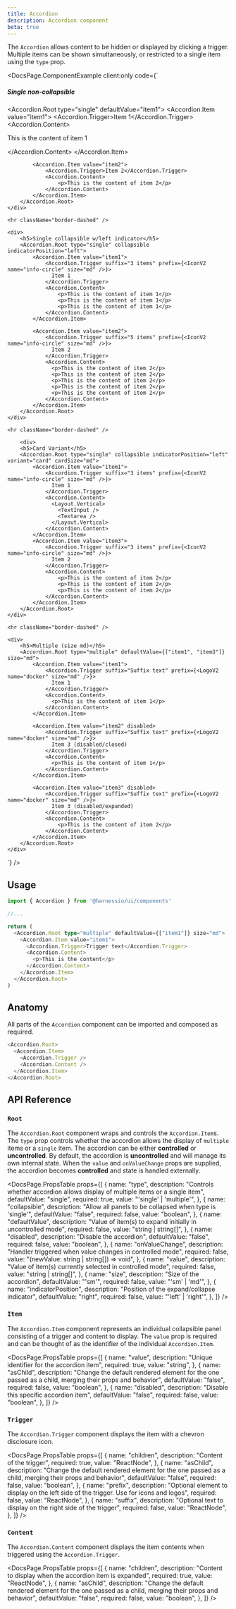 ```yaml
---
title: Accordion
description: Accordion component
beta: true
---
```


The `Accordion` allows content to be hidden or displayed by clicking a trigger. Multiple items can be shown simultaneously, or restricted to a single item using the `type` prop.


<DocsPage.ComponentExample
  client:only
  code={`<div className="min-w-[400px] flex flex-col gap-cn-2xl">
    <div>
        <h5>Single non-collapsible</h5>
        <Accordion.Root type="single" defaultValue="item1">
            <Accordion.Item value="item1">
                <Accordion.Trigger>Item 1</Accordion.Trigger>
                <Accordion.Content>
                    <p>This is the content of item 1</p>
                </Accordion.Content>
            </Accordion.Item>

            <Accordion.Item value="item2">
                <Accordion.Trigger>Item 2</Accordion.Trigger>
                <Accordion.Content>
                    <p>This is the content of item 2</p>
                </Accordion.Content>
            </Accordion.Item>
        </Accordion.Root>
    </div>

    <hr className="border-dashed" />

    <div>
        <h5>Single collapsible w/left indicator</h5>
        <Accordion.Root type="single" collapsible indicatorPosition="left">
            <Accordion.Item value="item1">
                <Accordion.Trigger suffix="3 items" prefix={<IconV2 name="info-circle" size="md" />}>
                  Item 1
                </Accordion.Trigger>
                <Accordion.Content>
                    <p>This is the content of item 1</p>
                    <p>This is the content of item 1</p>
                    <p>This is the content of item 1</p>
                </Accordion.Content>
            </Accordion.Item>

            <Accordion.Item value="item2">
                <Accordion.Trigger suffix="5 items" prefix={<IconV2 name="info-circle" size="md" />}>
                  Item 2
                </Accordion.Trigger>
                <Accordion.Content>
                  <p>This is the content of item 2</p>
                  <p>This is the content of item 2</p>
                  <p>This is the content of item 2</p>
                  <p>This is the content of item 2</p>
                  <p>This is the content of item 2</p>
                </Accordion.Content>
            </Accordion.Item>
        </Accordion.Root>
    </div>

    <hr className="border-dashed" />

        <div>
        <h5>Card Variant</h5>
        <Accordion.Root type="single" collapsible indicatorPosition="left" variant="card" cardSize="md">
            <Accordion.Item value="item1">
                <Accordion.Trigger suffix="3 items" prefix={<IconV2 name="info-circle" size="md" />}>
                  Item 1
                </Accordion.Trigger>
                <Accordion.Content>
                  <Layout.Vertical>
                    <TextInput />
                    <Textarea />
                  </Layout.Vertical>
                </Accordion.Content>
            </Accordion.Item>
            <Accordion.Item value="item3">
                <Accordion.Trigger suffix="3 items" prefix={<IconV2 name="info-circle" size="md" />}>
                  Item 2
                </Accordion.Trigger>
                <Accordion.Content>
                    <p>This is the content of item 2</p>
                    <p>This is the content of item 2</p>
                    <p>This is the content of item 2</p>
                </Accordion.Content>
            </Accordion.Item>
        </Accordion.Root>
    </div>

    <hr className="border-dashed" />

    <div>
        <h5>Multiple (size md)</h5>
        <Accordion.Root type="multiple" defaultValue={["item1", "item3"]} size="md">
            <Accordion.Item value="item1">
                <Accordion.Trigger suffix="Suffix text" prefix={<LogoV2 name="docker" size="md" />}>
                  Item 1
                </Accordion.Trigger>
                <Accordion.Content>
                  <p>This is the content of item 1</p>
                </Accordion.Content>
            </Accordion.Item>

            <Accordion.Item value="item2" disabled>
                <Accordion.Trigger suffix="Suffix text" prefix={<LogoV2 name="docker" size="md" />}>
                  Item 3 (disabled/closed)
                </Accordion.Trigger>
                <Accordion.Content>
                  <p>This is the content of item 1</p>
                </Accordion.Content>
            </Accordion.Item>

            <Accordion.Item value="item3" disabled>
                <Accordion.Trigger suffix="Suffix text" prefix={<LogoV2 name="docker" size="md" />}>
                  Item 3 (disabled/expanded)
                </Accordion.Trigger>
                <Accordion.Content>
                    <p>This is the content of item 2</p>
                </Accordion.Content>
            </Accordion.Item>
        </Accordion.Root>
    </div>

</div>`}
/>

## Usage

```typescript jsx
import { Accordion } from '@harnessio/ui/components'

//...

return (
  <Accordion.Root type="multiple" defaultValue={["item1"]} size="md">
    <Accordion.Item value="item1">
      <Accordion.Trigger>Trigger text</Accordion.Trigger>
      <Accordion.Content>
        <p>This is the content</p>
      </Accordion.Content>
    </Accordion.Item>
  </Accordion.Root>
)
```

## Anatomy

All parts of the `Accordion` component can be imported and composed as required.

```typescript jsx
<Accordion.Root>
  <Accordion.Item>
    <Accordion.Trigger />
    <Accordion.Content />
  </Accordion.Item>
</Accordion.Root>
```

## API Reference

### `Root`

The `Accordion.Root` component wraps and controls the `Accordion.Item`s. The `type` prop controls whether the accordion
allows the display of `multiple` items or a `single` item. The accordion can be either **controlled** or **uncontrolled**.
By default, the accordion is **uncontrolled** and will manage its own internal state. When the `value` and `onValueChange`
props are supplied, the accordion becomes **controlled** and state is handled externally.

<DocsPage.PropsTable
  props={[
    {
      name: "type",
      description:
        "Controls whether accordion allows display of multiple items or a single item",
      defaultValue: "single",
      required: true,
      value: "'single' | 'multiple'",
    },
    {
      name: "collapsible",
      description: "Allow all panels to be collapsed when type is 'single'",
      defaultValue: "false",
      required: false,
      value: "boolean",
    },
    {
      name: "defaultValue",
      description: "Value of item(s) to expand initially in uncontrolled mode",
      required: false,
      value: "string | string[]",
    },
    {
      name: "disabled",
      description: "Disable the accordion",
      defaultValue: "false",
      required: false,
      value: "boolean",
    },
    {
      name: "onValueChange",
      description: "Handler triggered when value changes in controlled mode",
      required: false,
      value: "(newValue: string | string[]) => void",
    },
    {
      name: "value",
      description: "Value of item(s) currently selected in controlled mode",
      required: false,
      value: "string | string[]",
    },
    {
      name: "size",
      description: "Size of the accordion",
      defaultValue: "'sm'",
      required: false,
      value: "'sm' | 'md'",
    },
    {
      name: "indicatorPosition",
      description: "Position of the expand/collapse indicator",
      defaultValue: "right",
      required: false,
      value: "'left' | 'right'",
    },
  ]}
/>

### `Item`

The `Accordion.Item` component represents an individual collapsible panel consisting of a trigger and content to display.
The `value` prop is required and can be thought of as the identifier of the individual `Accordion.Item`.

<DocsPage.PropsTable
  props={[
    {
      name: "value",
      description: "Unique identifier for the accordion item",
      required: true,
      value: "string",
    },
    {
      name: "asChild",
      description:
        "Change the default rendered element for the one passed as a child, merging their props and behavior",
      defaultValue: "false",
      required: false,
      value: "boolean",
    },
    {
      name: "disabled",
      description: "Disable this specific accordion item",
      defaultValue: "false",
      required: false,
      value: "boolean",
    },
  ]}
/>

### `Trigger`

The `Accordion.Trigger` component displays the item with a chevron disclosure icon.

<DocsPage.PropsTable
  props={[
    {
      name: "children",
      description: "Content of the trigger",
      required: true,
      value: "ReactNode",
    },
    {
      name: "asChild",
      description:
        "Change the default rendered element for the one passed as a child, merging their props and behavior",
      defaultValue: "false",
      required: false,
      value: "boolean",
    },
    {
      name: "prefix",
      description:
        "Optional element to display on the left side of the trigger. Use for icons and logos",
      required: false,
      value: "ReactNode",
    },
    {
      name: "suffix",
      description: "Optional text to display on the right side of the trigger",
      required: false,
      value: "ReactNode",
    },
  ]}
/>

### `Content`

The `Accordion.Content` component displays the item contents when triggered using the `Accordion.Trigger`.

<DocsPage.PropsTable
  props={[
    {
      name: "children",
      description: "Content to display when the accordion item is expanded",
      required: true,
      value: "ReactNode",
    },
    {
      name: "asChild",
      description:
        "Change the default rendered element for the one passed as a child, merging their props and behavior",
      defaultValue: "false",
      required: false,
      value: "boolean",
    },
  ]}
/>
